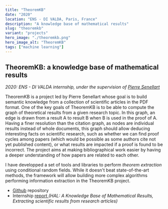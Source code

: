 ```yaml
---
title: "TheoremKB"
date: "2020"
location: "ENS - DI VALDA, Paris, France"
description: "A knowledge base of mathematical results"
slug: "theoremkb"
variant: "projects"
hero_image: "./theoremkb.png"
hero_image_alt: "TheoremKB"
tags: ["machine learning"]
---
```


<div class="code-normal">
  <h2>TheoremKB: a knowledge base of mathematical results</h2>
  <em>2020: ENS - DI VALDA internship, under the supervision of <a href="//pierre.senellart.com">Pierre Senellart</a></em>
  <p>
    TheoremKB is a project led by Pierre Senellart whose goal is to build semantic knowledge from a collection of scientific articles in the PDF format. One of the key goals of TheoremKB is to be able to compute the graph of theoretical results from a given research topic. In this graph, an edge is drawn from a result A to result B when B is used in the proof of A. Having a finer resolution than the citation graph, as nodes are individual results instead of whole documents, this graph should allow deducing interesting facts on scientific research, such as whether we can find proof cycles among papers (which would be possible as some authors cite not yet published content), or what results are impacted if a proof is found to be incorrect. The project aims at making bibliographical work easier by having a deeper understanding of how papers are related to each other. 
  </p>
  <p>
    I have developped a set of tools and libraries to perform <em>theorem extraction</em> using conditional random fields. While it doesn't beat state-of-the-art methods, the framework will allow building more complex algorithms performing information extraction in the TheoremKB project.
  </p>
  <ul>
    <li>
      <a href="//github.com/PierreSenellart/TheoremKB">Github</a>
      repository
    </li>
    <li>
      Internship
      <a href="https://hal.inria.fr/hal-02956526/document">report </a> <em>(HAL: A Knowledge Base of Mathematical Results, Extracting scientific results from research articles)</em>
    </li>
  </ul>
</div>

